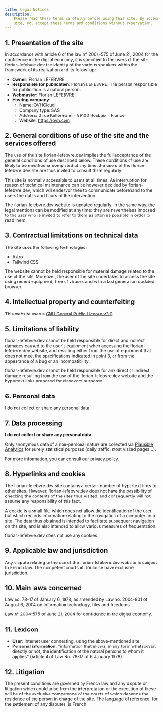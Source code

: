 ```yaml
---
title: Legal Notices
description:
    Please read these terms carefully before using this site. By accessing this
    site, you accept these terms and conditions without reservation.
---
```


## 1. Presentation of the site

In accordance with article 6 of the law n° 2004-575 of June 21, 2004 for the
confidence in the digital economy, it is specified to the users of the site
florian-lefebvre.dev the identity of the various speakers within the framework
of its realization and its follow-up:

-   **Owner**: Florian LEFEBVRE
-   **Responsible for publication**: Florian LEFEBVRE. The person responsible
    for publication is a natural person.
-   **Webmaster**: Florian LEFEBVRE
-   **Hosting company**:
    -   Name: OVHCloud
    -   Company type: SAS
    -   Address: 2 rue Kellermann - 59100 Roubaix - France
    -   Website: https://ovh.com

## 2. General conditions of use of the site and the services offered

The use of the site florian-lefebvre.dev implies the full acceptance of the
general conditions of use described below. These conditions of use are likely to
be modified or completed at any time, the users of the florian-lefebvre.dev site
are thus invited to consult them regularly.

This site is normally accessible to users at all times. An interruption for
reason of technical maintenance can be however decided by florian-lefebvre.dev,
which will endeavor then to communicate beforehand to the users the dates and
hours of the intervention.

The florian-lefebvre.dev website is updated regularly. In the same way, the
legal mentions can be modified at any time: they are nevertheless imposed to the
user who is invited to refer to them as often as possible in order to read them.

## 3. Contractual limitations on technical data

The site uses the following technologies:

-   Astro
-   Tailwind CSS

The website cannot be held responsible for material damage related to the use of
the site. Moreover, the user of the site undertakes to access the site using
recent equipment, free of viruses and with a last generation updated browser.

## 4. Intellectual property and counterfeiting

This website uses a
[GNU General Public License v3.0](https://github.com/florian-lefebvre/portfolio/blob/v6/astro/LICENSE).

## 5. Limitations of liability

florian-lefebvre.dev cannot be held responsible for direct and indirect damages
caused to the user's equipment when accessing the florian-lefebvre.dev website,
and resulting either from the use of equipment that does not meet the
specifications indicated in point 3, or from the appearance of a bug or an
incompatibility.

florian-lefebvre.dev cannot be held responsible for any direct or indirect
damage resulting from the use of the florian-lefebvre.dev website and the
hypertext links proposed for discovery purposes.

## 6. Personal data

I do not collect or share any personal data.

## 7. Data processing

**I do not collect or share any personal data.**

Only anonymous data of a non-personal nature are collected via
[Plausible Analytics](https://plausible.io) for purely statistical purposes
(daily traffic, most visited pages...).

For more information, you can consult our
[privacy policy](/legal/privacy-policy).

## 8. Hyperlinks and cookies

The florian-lefebvre.dev site contains a certain number of hypertext links to
other sites. However, florian-lefebvre.dev does not have the possibility of
checking the contents of the sites thus visited, and consequently will not
assume any responsibility of this fact.

A cookie is a small file, which does not allow the identification of the user,
but which records information relating to the navigation of a computer on a
site. The data thus obtained is intended to facilitate subsequent navigation on
the site, and is also intended to allow various measures of frequentation.

florian-lefebvre.dev does not use any cookies.

## 9. Applicable law and jurisdiction

Any dispute relating to the use of the florian-lefebvre.dev website is subject
to French law. The competent courts of Toulouse have exclusive jurisdiction.

## 10. Main laws concerned

Law no. 78-17 of January 6, 1978, as amended by Law no. 2004-801 of August 6,
2004 on information technology, files and freedoms.

Law n° 2004-575 of June 21, 2004 for confidence in the digital economy.

## 11. Lexicon

-   **User**: Internet user connecting, using the above-mentioned site.
-   **Personal information**: "information that allows, in any form whatsoever,
    directly or not, the identification of the natural persons to whom it
    applies" (Article 4 of Law No. 78-17 of 6 January 1978).

## 12. Litigation

The present conditions are governed by French law and any dispute or litigation
which could arise from the interpretation or the execution of these will be of
the exclusive competence of the courts of which depends the residence of the
person in charge of the site. The language of reference, for the settlement of
any disputes, is French.
